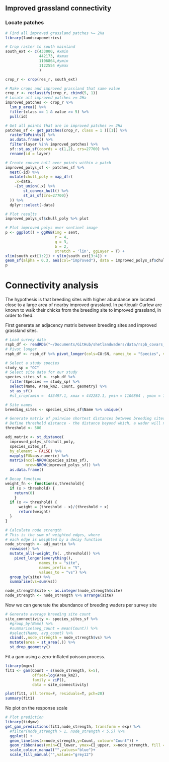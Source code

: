 ## Improved grassland connectivity

### Locate patches

```r
# Find all improved grassland patches >= 2Ha
library(landscapemetrics)

# Crop raster to south mainland
south_ext <- c(433000, #xmin
               442173, #xmax 
               1106864,#ymin 
               1122554 #ymax
               ) 

crop_r <- crop(res_r, south_ext)

# Make crops and improved grassland that same value
crop_r <- reclassify(crop_r, cbind(5, 1))
# Locate all improved patches >= 2Ha
improved_patches <- crop_r %>% 
  lsm_p_area() %>% 
  filter(class == 1 & value >= 5) %>%
  pull(id)

# Get all points that are in improved patches >= 2Ha
patches_sf <- get_patches(crop_r, class = 1 )[[1]] %>% 
  rasterToPoints() %>% 
  as.data.frame() %>% 
  filter(layer %in% improved_patches) %>%
  sf::st_as_sf(coords = c(1,2), crs=27700) %>%
  rename(id = layer)

# Create convex hull over points within a patch
improved_polys_sf <- patches_sf %>% 
  nest(-id) %>%
  mutate(chull_poly = map_dfr(
    .x=data,
    ~{st_union(.x) %>% 
        st_convex_hull() %>% 
        st_as_sf(crs=27700)}
  )) %>%
  dplyr::select(-data)

# Plot results
improved_polys_sf$chull_poly %>% plot

# Plot improved polys over sentinel image
p <- ggplot() + ggRGB(img = sent,
                      r = 4,
                      g = 3,
                      b = 2,
                      stretch = 'lin', ggLayer = T) +
xlim(south_ext[1:2]) + ylim(south_ext[3:4]) +
geom_sf(alpha = 0.3, aes(col="improved"), data = improved_polys_sf$chull_poly$x) 
p
```

# Connectivity analysis

The hypothesis is that breeding sites with higher abundance are located close to a large area of nearby improved grassland. In particualr Curlew are known to walk their chicks from the breeding site to improved grassland, in order to feed.

First generate an adjacency matrix between breeding sites and improved grassland sites.

```r
# Load survey data
rspb_df <- readRDS("~/Documents/GitHub/shetlandwaders/data/rspb_covars_df")
# Pivot longer
rspb_df <- rspb_df %>% pivot_longer(cols=CU:SN, names_to = "Species", values_to = "Count")

# Select a study species
study_sp = "OC"
# Select site data for our study
species_sites_sf <- rspb_df %>% 
  filter(Species == study_sp) %>% 
  select(Name, Area_km2, Count, geometry) %>%
  st_as_sf() 
  #st_crop(xmin =  433497.1, xmax = 442282.1, ymin = 1106864 , ymax = 1122394, crs=27700) #%>%

# Site names
breeding_sites <- species_sites_sf$Name %>% unique()

# Generate matrix of pairwise shortest distances between breeding sites (cols) and improved grassland (rows)
# Define threshold distance - the distance beyond which, a wader will not travel for food during the breeding season
threshold <- 500

adj_matrix <- st_distance(
  improved_polys_sf$chull_poly, 
  species_sites_sf, 
  by_element = FALSE) %>% 
  mapply(FUN=as.numeric) %>%
  matrix(ncol=NROW(species_sites_sf), 
         nrow=NROW(improved_polys_sf)) %>% 
  as.data.frame()

# Decay function
weight_fn <- function(x,threshold){
  if (x > threshold) {
    return(0)
    }
  if (x <= threshold) {
      weight = (threshold - x)/(threshold + x)
      return(weight)
  }
}

# Calculate node strength
# This is the sum of weighted edges, where
# each edge is weighted by a decay function
node_strength <- adj_matrix %>% 
  rowwise() %>% 
  mutate_all(~weight_fn(. ,threshold)) %>%
    pivot_longer(everything(), 
               names_to = "site", 
               names_prefix = "V",
               values_to = "vs") %>% 
  group_by(site) %>% 
  summarise(vs=sum(vs))

node_strength$site <- as.integer(node_strength$site)
node_strength <- node_strength %>% arrange(site)
```

Now we can generate the abundance of breeding waders per survey site

```r
# Generate average breeding site count
site_connectivity <- species_sites_sf %>%
  #group_by(Name) %>% 
  #summarise(avg_count = mean(Count)) %>%
  #select(Name, avg_count) %>%
  cbind(.,node_strength = node_strength$vs) %>%
  mutate(area = st_area(.)) %>%
  st_drop_geometry()
```

Fit a gam using a zero-inflated poisson process.

```r

library(mgcv)
fit1 <- gam(Count ~ s(node_strength, k=5),  
            offset=log(Area_km2), 
            family = ziP(), 
            data = site_connectivity)

plot(fit1, all.terms=F, residuals=T, pch=20) 
summary(fit1)
```

No plot on the response scale

```r
# Plot prediction
library(tidymv)
get_gam_predictions(fit1,node_strength, transform = exp) %>%
  #filter(node_strength > 1, node_strength < 5.5) %>%
  ggplot() +
  geom_line(aes(x=node_strength,y=Count, colour="Count")) +
  geom_ribbon(aes(ymin=CI_lower, ymax=CI_upper, x=node_strength, fill = "se"), alpha = 0.3) +
  scale_colour_manual("",values="blue")+
  scale_fill_manual("",values="grey12")
```
